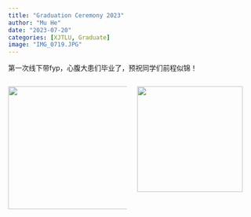 ```yaml
---
title: "Graduation Ceremony 2023"
author: "Mu He"
date: "2023-07-20"
categories: [XJTLU, Graduate]
image: "IMG_0719.JPG"
---
```


第一次线下带fyp，心腹大患们毕业了，预祝同学们前程似锦！

::: columns
::: {.column width="50%"}
<img src="IMG_0720.JPG" width="250"/>
:::

::: {.column width="50%"}
<img src="IMG_0721.JPG" width="215"/>
:::
:::